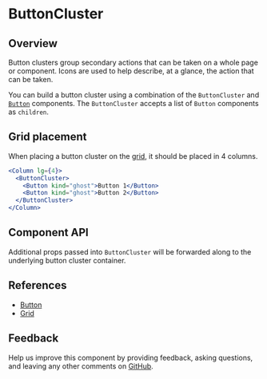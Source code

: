 

# ButtonCluster

## Overview

Button clusters group secondary actions that can be taken on a whole page or component. Icons are used to help describe, at a glance, the action that can be taken.

You can build a button cluster using a combination of the `ButtonCluster` and [`Button`](#references) components. The `ButtonCluster` accepts a list of `Button` components as `children`.

<Canvas>
  <Story id="patterns-unstable-layout-modules-buttoncluster--default" />
</Canvas>

## Grid placement

When placing a button cluster on the [grid](#references), it should be placed in 4 columns.

```jsx
<Column lg={4}>
  <ButtonCluster>
    <Button kind="ghost">Button 1</Button>
    <Button kind="ghost">Button 2</Button>
  </ButtonCluster>
</Column>
```

## Component API

<ArgsTable />

Additional props passed into `ButtonCluster` will be forwarded along to the underlying button cluster container.

## References

- [Button](https://react.carbondesignsystem.com/?path=/docs/button)
- [Grid](https://react.carbondesignsystem.com/?path=/docs/grid)

## Feedback

Help us improve this component by providing feedback, asking questions, and leaving any other comments on [GitHub](https://github.com/carbon-design-system/ibm-security/edit/dev/src/components/UNSTABLE__Layout/LayoutModules/ButtonCluster/index.mdx).
